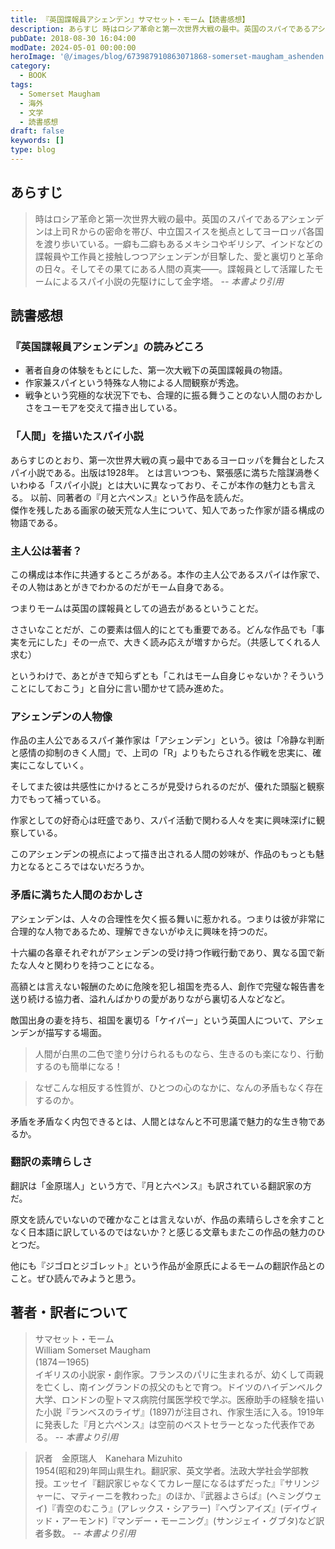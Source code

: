 ```yaml
---
title: 『英国諜報員アシェンデン』サマセット・モーム【読書感想】
description: あらすじ 時はロシア革命と第一次世界大戦の最中。英国のスパイであるアシェンデンは上司Ｒからの密命を帯び、中立国スイスを拠点としてヨーロッパ各国を渡り歩いている。一癖も二癖もあるメキシコやギリシア、インドなどの諜報員や工作員と接触しつつアシェンデンが目撃した、愛と裏切りと革命の日々。そしてその果てにある人間の真実――。
pubDate: 2018-08-30 16:04:00
modDate: 2024-05-01 00:00:00
heroImage: '@/images/blog/673987910863071868-somerset-maugham_ashenden.webp'
category:
  - BOOK
tags:
  - Somerset Maugham
  - 海外
  - 文学
  - 読書感想
draft: false
keywords: []
type: blog
---
```



## あらすじ

> 時はロシア革命と第一次世界大戦の最中。英国のスパイであるアシェンデンは上司Ｒからの密命を帯び、中立国スイスを拠点としてヨーロッパ各国を渡り歩いている。一癖も二癖もあるメキシコやギリシア、インドなどの諜報員や工作員と接触しつつアシェンデンが目撃した、愛と裏切りと革命の日々。そしてその果てにある人間の真実――。諜報員として活躍したモームによるスパイ小説の先駆けにして金字塔。 <cite>-- 本書より引用</cite>

## 読書感想

### 『英国諜報員アシェンデン』の読みどころ

- 著者自身の体験をもとにした、第一次大戦下の英国諜報員の物語。
- 作家兼スパイという特殊な人物による人間観察が秀逸。
- 戦争という究極的な状況下でも、合理的に振る舞うことのない人間のおかしさをユーモアを交えて描き出している。

### 「人間」を描いたスパイ小説

あらすじのとおり、第一次世界大戦の真っ最中であるヨーロッパを舞台としたスパイ小説である。出版は1928年。
とは言いつつも、緊張感に満ちた陰謀渦巻くいわゆる「スパイ小説」とは大いに異なっており、そこが本作の魅力とも言える。
以前、同著者の『月と六ペンス』という作品を読んだ。<br />
傑作を残したある画家の破天荒な人生について、知人であった作家が語る構成の物語である。<br />

<BlogCard
  title='『月と六ペンス』 サマセット・モーム著【読書感想・あらすじ】 '
  description='あらすじ  ある夕食会で出会った、冴えない男ストリックランド。ロンドンで、仕事、家庭と何不自由ない暮らしを送っていた彼がある日、忽然と行方をくらませたという。パリで再会した彼の口から真相を聞いたとき、私は耳を疑った。四十を過ぎた男が、すべてを捨てて挑んだことは――。ある天才画家の情熱の生涯を描き、正'
  url='https://www.neputa-note.net/2017/08/themoon.and.sixpence/'
  domain='www.neputa-note.net'
/>

### 主人公は著者？

この構成は本作に共通するところがある。本作の主人公であるスパイは作家で、その人物はあとがきでわかるのだがモーム自身である。

つまりモームは英国の諜報員としての過去があるということだ。

ささいなことだが、この要素は個人的にとても重要である。どんな作品でも「事実を元にした」その一点で、大きく読み応えが増すからだ。（共感してくれる人求む）

というわけで、あとがきで知らずとも「これはモーム自身じゃないか？そういうことにしておこう」と自分に言い聞かせて読み進めた。

### アシェンデンの人物像

作品の主人公であるスパイ兼作家は「アシェンデン」という。彼は「冷静な判断と感情の抑制のきく人間」で、上司の「R」よりもたらされる作戦を忠実に、確実にこなしていく。

そしてまた彼は共感性にかけるところが見受けられるのだが、優れた頭脳と観察力でもって補っている。

作家としての好奇心は旺盛であり、スパイ活動で関わる人々を実に興味深げに観察している。

このアシェンデンの視点によって描き出される人間の妙味が、作品のもっとも魅力となるところではないだろうか。

### 矛盾に満ちた人間のおかしさ

アシェンデンは、人々の合理性を欠く振る舞いに惹かれる。つまりは彼が非常に合理的な人物であるため、理解できないがゆえに興味を持つのだ。

十六編の各章それぞれがアシェンデンの受け持つ作戦行動であり、異なる国で新たな人々と関わりを持つことになる。

高額とは言えない報酬のために危険を犯し祖国を売る人、創作で完璧な報告書を送り続ける協力者、溢れんばかりの愛がありながら裏切る人などなど。

敵国出身の妻を持ち、祖国を裏切る「ケイパー」という英国人について、アシェンデンが描写する場面。

> 人間が白黒の二色で塗り分けられるものなら、生きるのも楽になり、行動するのも簡単になる！

> なぜこんな相反する性質が、ひとつの心のなかに、なんの矛盾もなく存在するのか。

矛盾を矛盾なく内包できるとは、人間とはなんと不可思議で魅力的な生き物であるか。

### 翻訳の素晴らしさ

翻訳は「金原瑞人」という方で、『月と六ペンス』も訳されている翻訳家の方だ。

原文を読んでいないので確かなことは言えないが、作品の素晴らしさを余すことなく日本語に訳しているのではないか？と感じる文章もまたこの作品の魅力のひとつだ。

他にも『ジゴロとジゴレット』という作品が金原氏によるモームの翻訳作品とのこと。ぜひ読んでみようと思う。

<div class='not-prose'>
  <div data-vc_mylinkbox_id='886079509'></div>
</div>

## 著者・訳者について

> サマセット・モーム<br />
> William Somerset Maugham<br />
> (1874ー1965)<br />
> イギリスの小説家・劇作家。フランスのパリに生まれるが、幼くして両親を亡くし、南イングランドの叔父のもとで育つ。ドイツのハイデンベルク大学、ロンドンの聖トマス病院付属医学校で学ぶ。医療助手の経験を描いた小説『ランベスのライザ』(1897)が注目され、作家生活に入る。1919年に発表した『月と六ペンス』は空前のベストセラーとなった代表作である。 <cite>-- 本書より引用</cite>

> 訳者　金原瑞人　Kanehara Mizuhito<br />
> 1954(昭和29)年岡山県生れ。翻訳家、英文学者。法政大学社会学部教授。エッセイ『翻訳家じゃなくてカレー屋になるはずだった』『サリンジャーに、マティーニを教わった』のほか、『武器よさらば』(ヘミングウェイ)『青空のむこう』(アレックス・シアラー)『ヘヴンアイズ』(デイヴィッド・アーモンド)『マンデー・モーニング』(サンジェイ・グブタ)など訳者多数。 <cite>-- 本書より引用</cite>
